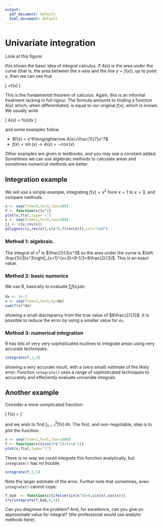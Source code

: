 ```yaml
---
output:
  pdf_document: default
  html_document: default
---
```

# Univariate integration {#univariate_integration}


Look at this figure:

\includegraphics{calculus2}

this shows the basic idea of integral calculus.  If $A(x)$ is the area
under the curve (that is, the area between the x-axis and the line
$y=f(x)$), up to point $x$, then we can see that


\[
\frac{dA(x)}{dx}=f(x)
\]


This is the fundamental theorem of calculus.  Again, this is an
informal treatment lacking in full rigour.  The formula amounts to
finding a function $A(x)$ which, when differentiated, is equal to our
original $f(x)$, which is known.  We usually write

\[
A(x) = \int f(x)dx
\]

and some examples follow.

* $f(x) = x^6\longrightarrow A(x)=\frac{1}{7}x^7$
* $f(x) = \sin(x)\longrightarrow A(x) = -\cos(x)$

Other examples are given in textbooks, and you may see a constant
added.  Sometimes we can use algebraic methods to calculate areas and
sometimes numerical methods are better. 

## Integration example

We will use a simple example, integrating $f(x)=x^2$ from $x=1$ to
$x=3$, and compare methods.

```r
x <- seq(from=0,to=3,len=100)
f <- function(x){x^2}
plot(x,f(x),type='l')
z <- seq(from=1,to=3,len=100)
jj <- c(x,rev(x))
polygon(c(z,rev(z)),c(z*0,f(rev(z))),col="red")
```

### Method 1: algebraic.

The integral of $x^2$ is $\frac{1}{3}x^3$ so the area under the curve
is $\left. \frac{1}{3}x^3\right|_{x=1}^{x=3}=9-1/3=8\frac{2}{3}$.
This is an exact value.

### Method 2: basic numerics

We use R, basically to evaluate $\sum f(x_i)dx$:

```r
dx <- 1e-3
x <- seq(from=1,to=3,by=dx)
sum(f(x)*dx)
```

showing a small discrepancy from the true value of $8\frac{2}{3}$.  It
is possible to reduce the error by using a smaller value for ```dx```.

### Method 3: numerical integration

R has lots of very very sophisticated routines to integrate areas
using very accurate techniques:

```r
integrate(f,1,3)
```

showing a very accurate result, with a (very small) estimate of the
likely error.  Function ```integrate()``` uses a range of
sophisticated techniques to accurately and effeciently evaluate
univariate integrals.

## Another example

Consider a more complicated function:

\[
f(x) = \frac{\sin\left(3x^2\right)}{1+x^2}
\]



and we wish to find $\int_{x=1}^5 f(x)\,dx$.  The first, and
non-negotiable, step is to plot the function:

```r
x <- seq(from=1,to=5,len=1000)
f <- function(x){sin(3*x^2)/(1+x^2)}
plot(x,f(x),type="l")
```

There is no way we could integrate this function analytically, but
```integrate()``` has no trouble:


```r
integrate(f,1,5)
```

Note the larger estimate of the error.  Further note that sometimes,
even ```integrate()``` cannot cope:


```r
f_bad  <- function(x){ifelse(sin(x^4)>0,sin(x),cos(x))}
try(integrate(f_bad,0,3))
```

Can you diagnose the problem? And, for excellence, can you give an
approximate value for integral? (the professional would use analytic
methods here).

